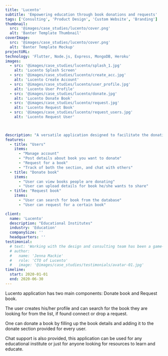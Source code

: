 ```yaml
---
title: 'Lucento'
subtitle: 'Empowering education through book donations and requests'
tags: ['Consulting', 'Product Design', 'Custom Website', 'Branding']
thumbnail:
  src: '@images/case_studies/lucento/cover.png'
  alt: 'Banter Template Thumbnail'
coverImage:
  src: '@images/case_studies/lucento/cover.png' 
  alt: 'Banter Template Mockup'
projectURL:
technology: 'Flutter, Node.js, Express, MongoDB, Heroku'
images:
  - src: '@images/case_studies/lucento/splash_1.jpg'
    alt: 'Lucento Splash Screen'
  - src: '@images/case_studies/lucento/create_acc.jpg'
    alt: 'Lucento Create Account'
  - src: '@images/case_studies/lucento/user_profile.jpg'
    alt: 'Lucento User Profile'
  - src: '@images/case_studies/lucento/donate.jpg'
    alt: 'Lucento Donate Book'  
  - src: '@images/case_studies/lucento/request.jpg'
    alt: 'Lucento Request Book'
  - src: '@images/case_studies/lucento/request_users.jpg'
    alt: 'Lucento Request User'
  


description: "A versatile application designed to facilitate the donation and request of educational resources, enabling seamless access to books for learning and sharing within educational communities."
features:
  - title: "Users"
    items:
      - "Manage account"
      - "Post details about book you want to donate"
      - "Request for a book"
      - "Track of both the section, and chat with others"
  - title: "Donate book"
    items:
      - "User can view books people are donating" 
      - "User can upload details for book he/she wants to share"
  - title: "Request book"
    items:
      - "User can search for book from the database" 
      - "User can request for a certain book"

client:
  name: 'Lucento'
  description: "Educational Institutes"
  industry: 'Education'
  companySize: ''
  headquarters: ''
testimonial:
  # text: 'Working with the design and consulting team has been a game-changer for Banter. Their expertise in website design, branding, content strategy, and AI integration has revolutionized the way we create and share our stories. Their work has not only elevated our brand but also empowered us to be leaders in digital journalism, reaching and engaging more readers than ever before.'
  # author:
  #   name: 'Jenna Mackie'
  #   role: 'CTO of Lucento'
  #   image: '@images/case_studies/testimonials/avatar-01.jpg'
timeline:
  start: 2020-01-01
  end: 2020-06-30
---
```


Lucento application has two main components: Donate book and Request book. 

The user creates his/her profile and can search for the book they are looking for from the list, if found connect or drop a request. 

One can donate a book by filling up the book details and adding it to the donate section provided for every user. 

Chat support is also provided, this application can be used for any educational institute or just for anyone looking for resources to learn and educate.